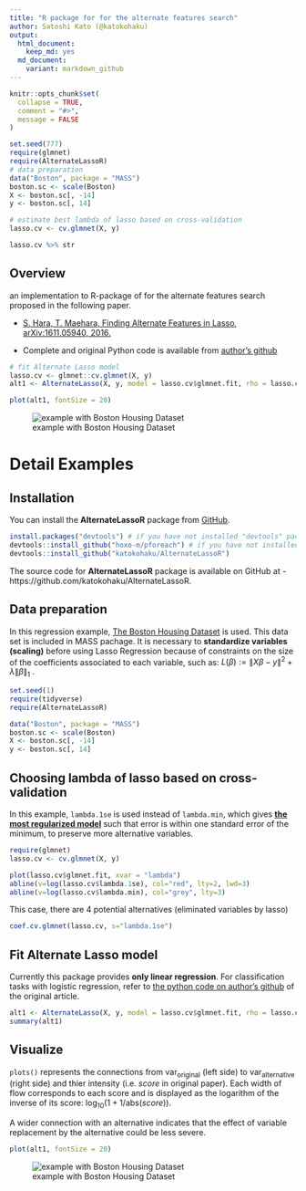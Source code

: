 ```yaml
---
title: "R package for for the alternate features search"
author: Satoshi Kato (@katokohaku)
output: 
  html_document:
    keep_md: yes
  md_document:
    variant: markdown_github
---
```


```r

knitr::opts_chunk$set(
  collapse = TRUE,
  comment = "#>",
  message = FALSE
)

set.seed(777)
require(glmnet)
require(AlternateLassoR)
# data preparation
data("Boston", package = "MASS")
boston.sc <- scale(Boston)
X <- boston.sc[, -14]
y <- boston.sc[, 14]

# estimate best lambda of lasso based on cross-validation
lasso.cv <- cv.glmnet(X, y)

lasso.cv %>% str
```

## Overview

an implementation to R-package of for the alternate features search proposed in the following paper.

* [S. Hara, T. Maehara, Finding Alternate Features in Lasso, arXiv:1611.05940, 2016.](https://arxiv.org/abs/1611.05940)

* Complete and original Python code is available from [author's github](https://github.com/sato9hara/LassoVariants)

```r
# fit Alternate Lasso model
lasso.cv <- glmnet::cv.glmnet(X, y)
alt1 <- AlternateLasso(X, y, model = lasso.cv$glmnet.fit, rho = lasso.cv$lambda.1se, verbose = FALSE)

plot(alt1, fontSize = 20)

```
![example with Boston Housing Dataset](./img/sankeyflow.png)

# Detail Examples

## Installation

You can install the **AlternateLassoR** package from [GitHub](https://github.com/katokohaku/AlternateLassoR).

```r
install.packages("devtools") # if you have not installed "devtools" package
devtools::install_github("hoxo-m/pforeach") # if you have not installed "pforeach" package
devtools::install_github("katokohaku/AlternateLassoR")
```

The source code for **AlternateLassoR** package is available on GitHub at
- https://github.com/katokohaku/AlternateLassoR.

## Data preparation

In this regression example, [The Boston Housing Dataset](https://www.cs.toronto.edu/~delve/data/boston/bostonDetail.html) is used. This data set is included in MASS pachage.
It is necessary to **standardize variables (scaling)** before using Lasso Regression because of constraints on the size of the coefficients associated to each variable, such as: 
$L(\beta):=\|X\beta - y\|^2+\lambda\|\beta\|_1$ .

```r
set.seed(1)
require(tidyverse)
require(AlternateLassoR)

data("Boston", package = "MASS")
boston.sc <- scale(Boston)
X <- boston.sc[, -14]
y <- boston.sc[, 14]

```

## Choosing lambda of lasso based on cross-validation

In this example, `lambda.1se` is used instead of `lambda.min`, which gives **[the most regularized model](https://web.stanford.edu/~hastie/glmnet/glmnet_alpha.html)** such that error is within one standard error of the minimum, to preserve more alternative variables. 

```r
require(glmnet)
lasso.cv <- cv.glmnet(X, y)

plot(lasso.cv$glmnet.fit, xvar = "lambda")
abline(v=log(lasso.cv$lambda.1se), col="red", lty=2, lwd=3)
abline(v=log(lasso.cv$lambda.min), col="grey", lty=3)

```

This case, there are 4 potential alternatives (eliminated variables by lasso) 
```r
coef.cv.glmnet(lasso.cv, s="lambda.1se")
```

## Fit Alternate Lasso model

Currently this package provides **only linear regression**. For classification tasks with logistic regression, refer to [the python code on author's github](https://github.com/sato9hara/LassoVariants/tree/master/AlternateLasso) of the original article.

```r
alt1 <- AlternateLasso(X, y, model = lasso.cv$glmnet.fit, rho = lasso.cv$lambda.1se)
summary(alt1)

```

## Visualize 
`plots()` represents the connections from $\mathrm{var_{original}}$ (left side) to $\mathrm{var_{alternative}}$ (right side) and thier intensity (i.e. $score$ in original paper). Each width of flow corresponds to each score and is displayed as the logarithm of the inverse of its score: $\log_{10}(1 + 1/\mathrm{abs}(score))$. 

A wider connection with an alternative indicates that the effect of variable replacement by the alternative could be less severe.

```r
plot(alt1, fontSize = 20)
```
![example with Boston Housing Dataset](./img/sankeyflow.png)

